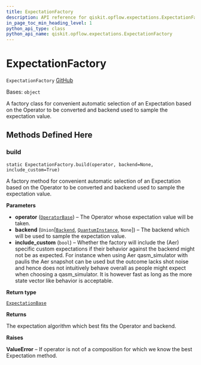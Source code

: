 ```yaml
---
title: ExpectationFactory
description: API reference for qiskit.opflow.expectations.ExpectationFactory
in_page_toc_min_heading_level: 1
python_api_type: class
python_api_name: qiskit.opflow.expectations.ExpectationFactory
---
```


# ExpectationFactory

<span id="qiskit.opflow.expectations.ExpectationFactory" />

`ExpectationFactory` [GitHub](https://github.com/qiskit/qiskit/tree/stable/0.23/qiskit/opflow/expectations/expectation_factory.py "view source code")

Bases: `object`

A factory class for convenient automatic selection of an Expectation based on the Operator to be converted and backend used to sample the expectation value.

## Methods Defined Here

### build

<span id="qiskit.opflow.expectations.ExpectationFactory.build" />

`static ExpectationFactory.build(operator, backend=None, include_custom=True)`

A factory method for convenient automatic selection of an Expectation based on the Operator to be converted and backend used to sample the expectation value.

**Parameters**

*   **operator** ([`OperatorBase`](qiskit.opflow.OperatorBase "qiskit.opflow.operator_base.OperatorBase")) – The Operator whose expectation value will be taken.
*   **backend** (`Union`\[[`Backend`](qiskit.providers.Backend "qiskit.providers.backend.Backend"), [`QuantumInstance`](qiskit.utils.QuantumInstance "qiskit.utils.quantum_instance.QuantumInstance"), `None`]) – The backend which will be used to sample the expectation value.
*   **include\_custom** (`bool`) – Whether the factory will include the (Aer) specific custom expectations if their behavior against the backend might not be as expected. For instance when using Aer qasm\_simulator with paulis the Aer snapshot can be used but the outcome lacks shot noise and hence does not intuitively behave overall as people might expect when choosing a qasm\_simulator. It is however fast as long as the more state vector like behavior is acceptable.

**Return type**

[`ExpectationBase`](qiskit.opflow.expectations.ExpectationBase "qiskit.opflow.expectations.expectation_base.ExpectationBase")

**Returns**

The expectation algorithm which best fits the Operator and backend.

**Raises**

**ValueError** – If operator is not of a composition for which we know the best Expectation method.

